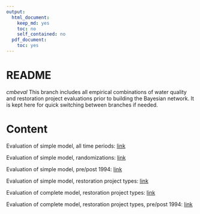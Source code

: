 ```yaml
---
output:
  html_document:
    keep_md: yes
    toc: no
    self_contained: no
  pdf_document:
    toc: yes
---
```


# README

*cmbeval* This branch includes all empirical combinations of water quality and restoration project evaluations prior to building the Bayesian network.  It is kept here for quick switching between branches if needed. 

# Content

Evaluation of simple model, all time periods: [link](https://fawda123.github.io/restorebayes/obs_eval) 

Evaluation of simple model, randomizations: [link](https://fawda123.github.io/restorebayes/rnd_eval)

Evaluation of simple model, pre/post 1994: [link](https://fawda123.github.io/restorebayes/sub_eval)

Evaluation of simple model, restoration project types: [link](https://fawda123.github.io/restorebayes/typ_eval)

Evaluation of complete model, restoration project types: [link](https://fawda123.github.io/restorebayes/all_eval)

Evaluation of complete model, restoration project types, pre/post 1994: [link](https://fawda123.github.io/restorebayes/suball_eval)


